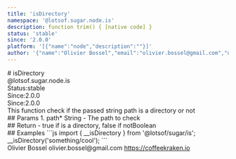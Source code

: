 ```yaml
---
title: 'isDirectory'
namespace: '@lotsof.sugar.node.is'
description: function trim() { [native code] }
status: 'stable'
since: '2.0.0'
platform: '[{"name":"node","description":""}]'
author: '{"name":"Olivier Bossel","email":"olivier.bossel@gmail.com","url":"https://coffeekraken.io"}'
---
```

<div class="docmap-mdx">
# isDirectory
<div class="_namespace">@lotsof.sugar.node.is</div>
<div class="_metas">
<div class="_status"><span class="_status-label">Status:</span><span class="_status-value -stable">stable</span></div>
<div class="_since"><span class="_since-label">Since:</span><span class="_since-value">2.0.0</span></div>
<div class="_since"><span class="_since-label">Since:</span><span class="_since-value">2.0.0</span></div>
</div>
<div class="_description">
This function check if the passed string path is a directory or not
</div>
<div class="_params">
## Params
1. <span class="_name">path<span class="_required">*</span></span><span class="_default"></span> <span class="_type">String</span>
   - The path to check
</div>
<div class="_return">
## Return
- <span class="_description">true if is a directory, false if not</span><span class="_default"></span><span class="_type">Boolean</span>
</div>
<div class="_examples">
## Examples
```js
import { __isDirectory } from '@lotsof/sugar/is';
__isDirectory('something/cool');
```
</div>
<div class="_author">
<span class="_name">Olivier Bossel</span>
<span class="_email">olivier.bossel@gmail.com</span>
<a href="https://coffeekraken.io" target="_blank" class="_url">https://coffeekraken.io</a>
</div>
</div>